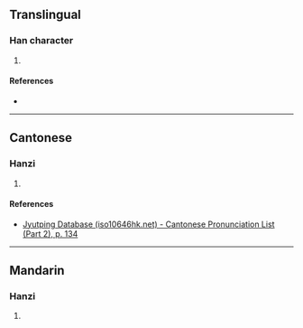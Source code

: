 {{character info/new}}
==Translingual==

===Han character===
{{Han char|rn=75|rad=木|as=20|sn=24|four=|canj=DBUE|ids=⿰木矍}}

# {{defn|Han|sort=木20}}

====References====
* {{Han ref|kx=0564.060|dkj=15955|dj=0953.090|hdz=21325.140|uh=6B14|ud=27412}}

----

==Cantonese==

===Hanzi===
{{yue-hanzi|jyut=[[fok3]]|y=fok3}}

# {{defn|lang=yue|sort=木20}}

====References====
* [http://www.iso10646hk.net/jp/document/download.jsp Jyutping Database (iso10646hk.net) - Cantonese Pronunciation List (Part 2), p. 134]

----

==Mandarin==

===Hanzi===
{{cmn-hanzi|pin=[[jué]] ([[jue2]])|wg=chüeh<sup>2</sup>}}

# {{defn|lang=cmn|sort=木20}}